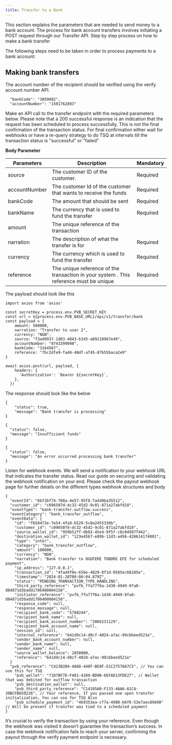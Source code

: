 ```yaml
---
title: Transfer to a Bank
---
```


This section explains the parameters that are needed to send money to a bank account. The process for bank account transfers involves initiating a POST request through our Transfer API.
Step by step process on how to make a bank transfer

The following steps need to be taken in order to process payments to a bank account:

## Making bank transfers

<Steps>

<Step title="Verify the account number">
​
The account number of the recipient should be verified using the verify account number API.

```tsx verify account number
  "bankCode": "3859082",
  "accountNumber": "1501762893"
```

</Step>

<Step title="Request payout">
Make an API call to the transfer endpoint with the required parameters below.

<Note>
  Please note that a 200 successful response is an indication that the request
  has been scheduled to process successfully, This is not the final confirmation
  of the transaction status. For final confirmation either wait for webhooks or
  have a re-query strategy to do TSQ at intervals till the transaction status is
  "successful" or "failed"
</Note>

**Body Parameter**

| Parameters    | Description                                                                            | Mandatory |
| ------------- | -------------------------------------------------------------------------------------- | --------- |
| source        | The customer ID of the customer.                                                       | Required  |
| accountNumber | The customer Id of the customer that wants to receive the funds                        | Required  |
| bankCode      | The amount that should be sent                                                         | Required  |
| bankName      | The currency that is used to fund the transfer                                         | Required  |
| amount        | The unique reference of the transaction                                                |           |
| narration     | The description of what the transfer is for                                            | Required  |
| currency      | The currency which is used to fund the transfer                                        | Required  |
| reference     | The unique reference of the transaction in your system . This reference must be unique | Required  |

The payload should look like this

```tsx transfer
import axios from 'axios'

const secretKey = process.env.PVB_SECRET_KEY
const url = ${process.env.PVB_BASE_URL}/api/v1/transfer/bank
const payload = {
    amount: 500000,
    narration: "Transfer to user 2",
    currency: "NGN",
    source: "f3ad0937-1d03-4843-b3d3-a09210967e49",
    accountNumber: "0743399098",
    bankCode: "3164567",
    reference: "7bc2dfe9-fad4-48d7-af45-87b55baca2e9"
}

await axios.post(url, payload, {
    headers: {
      'Authorization': `Bearer ${secretKey}`,
    },
  })
```

The response should look like the below

<CodeGroup>

```tsx Transaction processing
{
    "status": true,
    "message": "Bank transfer is processing"
}
```

```tsx Insufficient funds(400 status code)
{
  "status": false,
  "message": "Insufficient funds"
}
```

```tsx Transfer error
{
  "status": false,
  "message": "An error occurred processing bank transfer"
}
```

</CodeGroup>

</Step>

<Step title="Receive and validate webhook notification">
Listen for webhook events. We will send a notification to your webhook URL that indicates the transfer status. Read our guide on securing and validating the webhook notification on your end. 
Please check the payout webhook page for further details on the different types webhook structures and body

```tsx webhook
{
  "eventId": "6bf2bf74-708a-4e57-95f8-7a4d0ba35512",
  "customer_id": "c096507d-dc32-45d2-9c01-871a27abfd10",
  "eventType": "bank-transfer.outflow.success",
  "eventCategory": "bank_transfer_outflow",
  "eventData": {
    "id": "fb58472e-7e54-4fa9-b529-5c0a2455330b",
    "customer_id": "c096507d-dc32-45d2-9c01-871a27abfd10",
    "source_wallet_id": "959b52ff-db83-45e4-9f5f-c8c04997f442",
    "destination_wallet_id": "123e4567-e89b-12d3-a456-426614174001",
    "type": "inter",
    "category": "bank_transfer_outflow",
    "amount": 100000,
    "currency": "NGN",
    "narration": "Bank transfer to OGUFERE TOBORE EFE for scheduled payment",
    "ip_address": "127.0.0.1",
    "transaction_id": "4fad4f8e-656e-4829-8f1d-0585ec68185e",
    "timestamp": "2024-01-28T00:00:04.879Z",
    "status": "PENDING_TRANSACTION_TYPE_HANDLING",
    "third_party_reference": "pvfb_ffa77f6a-1d30-4949-9fa0-d84871d3badd1706400004158",
    "initiator_reference": "pvfb_ffa77f6a-1d30-4949-9fa0-d84871d3badd1706400004158",
    "response_code": null,
    "response_message": null,
    "recipient_bank_code": "5708244",
    "recipient_bank_name": null,
    "recipient_bank_account_number": "2066231129",
    "recipient_bank_account_name": null,
    "session_id": null,
    "internal_reference": "641d9c14-d8cf-4024-a7ac-99cbbeed521e",
    "sender_bank_account_number": null,
    "sender_bank_name": null,
    "sender_name": null,
    "source_wallet_balance": 2850000,
    "reference": "641d9c14-d8cf-4024-a7ac-99cbbeed521e"
  }
  "pvb_reference": "C423B2B4-4A68-440F-BE8F-E1C27578A7C5", // You can use this for TSQ
	"pvb_wallet": "71D7BF7D-F481-4109-BD9B-6EFAD13FDE27", // Wallet that was debited for outflow transaction
	"pvb_destination_wallet": null,
	"pvb_third_party_reference": "C14105A0-F133-4AA6-A1CA-30BCFB659236", // Your reference, If you passed one upon transfer initialization, You can use for TSQ Also
	"pvb_schedule_payment_id": "4b9353ea-cf7a-4980-b6f6-53e7aec89d40" // Will be present if transfer was tied to a scheduled payment
}
```
</Step>

<Step title="Verify payout">
  It’s crucial to verify the transaction by using your reference. Even though
  the webhook was visited it doesn’t guarantee the transaction’s success. In
  case the webhook notification fails to reach your server, confirming the
  payout through the verify payment endpoint is necessary.
</Step>

</Steps>

​
